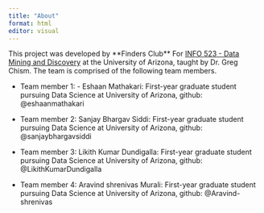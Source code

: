 ```yaml
---
title: "About"
format: html
editor: visual
---
```


This project was developed by **\Feature Finders Club\** For [INFO 523 - Data Mining and Discovery](https://datamineaz.org/) at the University of Arizona, taught by Dr. Greg Chism. The team is comprised of the following team members.

-   Team member 1: - Eshaan Mathakari: First-year graduate student pursuing Data Science at University of Arizona, github: @eshaanmathakari

-   Team member 2: Sanjay Bhargav Siddi: First-year graduate student pursuing Data Science at University of Arizona, github: @sanjaybhargavsiddi

-   Team member 3: Likith Kumar Dundigalla: First-year graduate student pursuing Data Science at University of Arizona, github: @LikithKumarDundigalla

-   Team member 4: Aravind shrenivas Murali: First-year graduate student pursuing Data Science at University of Arizona, github: @Aravind-shrenivas
